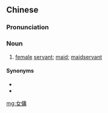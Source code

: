 {{also|女佣}}
==Chinese==
{{zh-forms|s=女佣}}

===Pronunciation===
{{zh-pron
|m=nǚyōng
|c=neoi5 jung4
|mn=qz,tp,xm:lú-iong/kh,zz:lí-iong/qz:lír-iong
|cat=n
}}

===Noun===
{{zh-noun}}

# [[female]] [[servant]]; [[maid]]; [[maidservant]]

====Synonyms====
* {{zh-l|女僕}}
* {{zh-l|侍女}}

[[mg:女傭]]